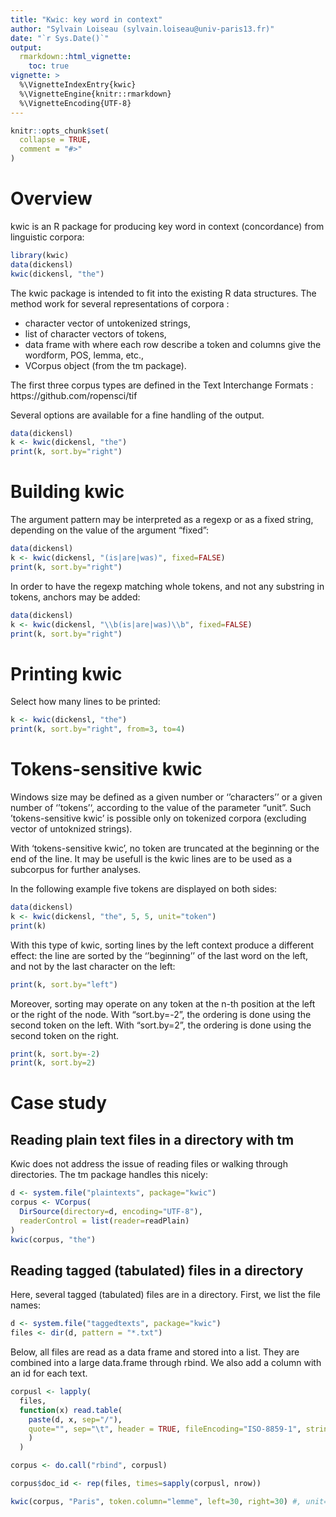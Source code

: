 ```yaml
---
title: "Kwic: key word in context"
author: "Sylvain Loiseau (sylvain.loiseau@univ-paris13.fr)"
date: "`r Sys.Date()`"
output:
  rmarkdown::html_vignette:
    toc: true
vignette: >
  %\VignetteIndexEntry{kwic}
  %\VignetteEngine{knitr::rmarkdown}
  %\VignetteEncoding{UTF-8}
---
```


```r
knitr::opts_chunk$set(
  collapse = TRUE,
  comment = "#>"
)
```

# Overview

kwic is an R package for producing key word in context (concordance) from linguistic corpora:

```r
library(kwic)
data(dickensl)
kwic(dickensl, "the")
```

The kwic package is intended to fit into the existing R data structures. The method work for several representations of corpora :

- character vector of untokenized strings, 
- list of character vectors of tokens,
- data frame with where each row describe a token and columns give the wordform, POS, lemma, etc.,
- VCorpus object (from the tm package).

The first three corpus types are defined in the Text Interchange Formats : https://github.com/ropensci/tif

Several options are available for a fine handling of the output.

```r
data(dickensl)
k <- kwic(dickensl, "the")
print(k, sort.by="right")
```

# Building kwic

The argument pattern may be interpreted as a regexp or as a fixed string, depending on the value of the argument "fixed":

```r
data(dickensl)
k <- kwic(dickensl, "(is|are|was)", fixed=FALSE)
print(k, sort.by="right")
```

In order to have the regexp matching whole tokens, and not any substring in tokens, anchors may be added:

```r
data(dickensl)
k <- kwic(dickensl, "\\b(is|are|was)\\b", fixed=FALSE)
print(k, sort.by="right")
```



# Printing kwic

Select how many lines to be printed:

```r
k <- kwic(dickensl, "the")
print(k, sort.by="right", from=3, to=4)
```

# Tokens-sensitive kwic

Windows size may be defined as a given number or ''characters'' or a given number of ''tokens'', according to the value of the parameter "unit". Such 'tokens-sensitive kwic' is possible only on tokenized corpora (excluding vector of untoknized strings).

With 'tokens-sensitive kwic', no token are truncated at the beginning or the end of the line. It may be usefull is the kwic lines are to be used as a subcorpus for further analyses.

In the following example five tokens are displayed on both sides:

```r
data(dickensl)
k <- kwic(dickensl, "the", 5, 5, unit="token")
print(k)
```

With this type of kwic, sorting lines by the left context produce a different effect: the line are sorted by the ''beginning'' of the last word on the left, and not by the last character on the left:

```r
print(k, sort.by="left")
```

Moreover, sorting may operate on any token at the n-th position at the left or the right of the node. With "sort.by=-2", the ordering is done using the second token on the left. With "sort.by=2", the ordering is done using the second token on the right.

```r
print(k, sort.by=-2)
print(k, sort.by=2)
```

# Case study

## Reading plain text files in a directory with tm

Kwic does not address the issue of reading files or walking through directories. The tm package handles this nicely:

```r
d <- system.file("plaintexts", package="kwic")
corpus <- VCorpus(
  DirSource(directory=d, encoding="UTF-8"),
  readerControl = list(reader=readPlain)
)
kwic(corpus, "the")
```

## Reading tagged (tabulated) files in a directory

Here, several tagged (tabulated) files are in a directory. First, we list the file names:

```r
d <- system.file("taggedtexts", package="kwic")
files <- dir(d, pattern = "*.txt")
```

Below, all files are read as a data frame and stored into a list. They are combined into a large data.frame through rbind. We also add a column with an id for each text.

```r
corpusl <- lapply(
  files,
  function(x) read.table(
    paste(d, x, sep="/"),
    quote="", sep="\t", header = TRUE, fileEncoding="ISO-8859-1", stringsAsFactors = FALSE
    )
  )

corpus <- do.call("rbind", corpusl)

corpus$doc_id <- rep(files, times=sapply(corpusl, nrow))

kwic(corpus, "Paris", token.column="lemme", left=30, right=30) #, unit="token"
```

